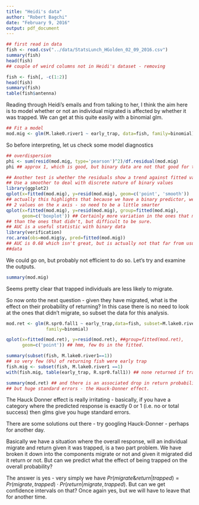 ```yaml
---
title: "Heidi's data"
author: "Robert Bagchi"
date: "February 9, 2016"
output: pdf_document
---
```

```r
## first read in data
fish <- read.csv("../data/StatsLunch_HGolden_02_09_2016.csv")
summary(fish)
head(fish)
## couple of weird columns not in Heidi's dataset - removing

fish <- fish[, -c(1:2)]
head(fish)
summary(fish)
table(fish$antenna)
```

Reading through Heidi's emails and from talking to her, I think the aim here is to model whether or not an individual migrated is affected by whether it was trapped. We can get at this quite easily with a binomial glm.

```r
## Fit a model
mod.mig <- glm(M.lake0.river1 ~ early_trap, data=fish, family=binomial)
```

So before interpreting, let us check some model diagnostics
```r
## overdispersion
phi <- sum(resid(mod.mig, type='pearson')^2)/df.residual(mod.mig)
phi ## approx 1, which is good, but binary data are not that good for testing this

## Another test is whether the residuals show a trend against fitted values
## Use a smoother to deal with discrete nature of binary values
library(ggplot2)
qplot(x=fitted(mod.mig), y=resid(mod.mig), geom=c('point', 'smooth'))
## actually this highlights that because we have a binary predictor, we only have 
## 2 values on the x axis - so need to be a little smarter
qplot(x=fitted(mod.mig), y=resid(mod.mig), group=fitted(mod.mig), 
      geom=c('boxplot')) ## Certainly more variation in the ones that migrated
## than the ones that didn't, but difficult to be sure.
## AUC is a useful statistic with binary data
library(verification)
roc.area(obs=mod.mig$y, pred=fitted(mod.mig))
## AUC is 0.68 which isn't great, but is actually not that far from usual with these sorts of
##data
```

We could go on, but probably not efficient to do so. Let's try and examine the outputs.

```r
summary(mod.mig)
```

Seems pretty clear that trapped individuals are less likely to migrate.

So now onto the next question - given they have migrated, what is the effect on their probability of returning? In this case there is no need to look at the ones that didn't migrate, so subset the data for this analysis.

```r
mod.ret <- glm(R.spr0.fall1 ~ early_trap,data=fish, subset=M.lake0.river1==1,
               family=binomial)

qplot(x=fitted(mod.ret), y=resid(mod.ret), ##group=fitted(mod.ret), 
      geom=c('point')) ## hmm, few 0s in the fitted.

summary(subset(fish, M.lake0.river1==1))
## so very few (6%) of returning fish were early trap
fish.mig <- subset(fish, M.lake0.river1 ==1)
with(fish.mig, table(early_trap, R.spr0.fall1)) ## none returned if trapped

summary(mod.ret) ## and there is an associated drop in return probability 
## but huge standard errors - the Hauck-Donner effect.
```

The Hauck Donner effect is really irritating - basically, if you have a category where the predicted response is exactly 0 or 1 (i.e. no or total success) then glms give you huge standard errors. 

There are some solutions out there - try googling Hauck-Donner - perhaps for another day.


Basically we have a situation where the overall response, will an individual migrate and return given it was trapped, is a two part problem. We have broken it down into the components migrate or not and given it migrated did it return or not. But can we predict what the effect of being trapped on the overall probability?

The answer is yes - very simply we have $Pr(migrate \& return | trapped) = Pr(migrate, trapped) \cdot Pr(return | migrate, trapped)$. But can we get confidence intervals on that? Once again yes, but we will have to leave that for another time.
